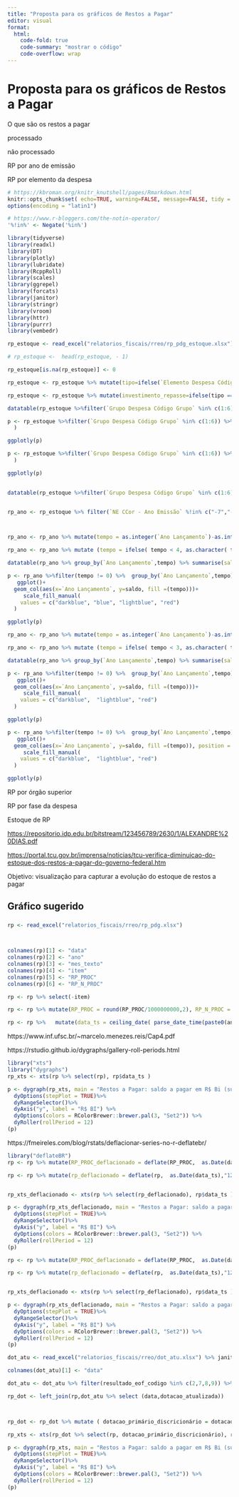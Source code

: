 ```yaml
---
title: "Proposta para os gráficos de Restos a Pagar"
editor: visual
format:
  html:
    code-fold: true
    code-summary: "mostrar o código"
    code-overflow: wrap
---
```


# Proposta para os gráficos de Restos a Pagar

O que são os restos a pagar

processado

não processado

RP por ano de emissão

RP por elemento da despesa

```r
# https://kbroman.org/knitr_knutshell/pages/Rmarkdown.html
knitr::opts_chunk$set( echo=TRUE, warning=FALSE, message=FALSE, tidy = "styler")
options(encoding = "latin1")
```

```r
# https://www.r-bloggers.com/the-notin-operator/
'%!in%' <- Negate('%in%')
```

```r
library(tidyverse)
library(readxl)
library(DT)
library(plotly)
library(lubridate)
library(RcppRoll)
library(scales)
library(ggrepel)
library(forcats)
library(janitor)
library(stringr)
library(vroom)
library(httr)
library(purrr)
library(vembedr)

```

```r
rp_estoque <- read_excel("relatorios_fiscais/rreo/rp_pdg_estoque.xlsx") 

# rp_estoque <-  head(rp_estoque, - 1)  

rp_estoque[is.na(rp_estoque)] <- 0

rp_estoque <- rp_estoque %>% mutate(tipo=ifelse(`Elemento Despesa Código` %in% c(41,42,45,66,81),"descentralizado/repasse","demais"))

rp_estoque <- rp_estoque %>% mutate(investimento_repasse=ifelse(tipo == "descentralizado/repasse" | `Grupo Despesa Código Grupo` == 4, "investimento_repasse", "demais"))

datatable(rp_estoque %>%filter(`Grupo Despesa Código Grupo` %in% c(1:6)) %>%  group_by( investimento_repasse,`Ano Lançamento`) %>% summarise(saldo = round((sum(`RESTOS A PAGAR PROCESSADOS A PAGAR`)/1000000000+sum(`RESTOS A PAGAR NAO PROCESSADOS A PAGAR`)/1000000000),2)) %>% pivot_wider(names_from = `Ano Lançamento`, values_from = saldo))

p <- rp_estoque %>%filter(`Grupo Despesa Código Grupo` %in% c(1:6)) %>%  group_by( investimento_repasse,`Ano Lançamento`) %>% summarise(saldo = round((sum(`RESTOS A PAGAR PROCESSADOS A PAGAR`)/1000000000+sum(`RESTOS A PAGAR NAO PROCESSADOS A PAGAR`)/1000000000),2))  %>% ggplot()+ geom_col(aes(x=`Ano Lançamento`, y=saldo, fill =(investimento_repasse))
  )

ggplotly(p)

p <- rp_estoque %>%filter(`Grupo Despesa Código Grupo` %in% c(1:6)) %>%  group_by( investimento_repasse,`Ano Lançamento`) %>% summarise(saldo = round((sum(`RESTOS A PAGAR PROCESSADOS A PAGAR`)/1000000000+sum(`RESTOS A PAGAR NAO PROCESSADOS A PAGAR`)/1000000000),2))  %>% ggplot()+ geom_col(aes(x=`Ano Lançamento`, y=saldo, fill =(investimento_repasse)), position = "fill"
  )

ggplotly(p)
  

datatable(rp_estoque %>%filter(`Grupo Despesa Código Grupo` %in% c(1:6)) %>%  group_by( investimento_repasse,`Ano Lançamento`) %>% summarise(saldo = round((sum(`RESTOS A PAGAR PROCESSADOS A PAGAR`)/1000000000+sum(`RESTOS A PAGAR NAO PROCESSADOS A PAGAR`)/1000000000),2)) %>% pivot_wider(names_from = investimento_repasse, values_from = saldo) %>% mutate(participacao = round((investimento_repasse/ (demais+investimento_repasse)),3)*100))


rp_ano <- rp_estoque %>% filter(`NE CCor - Ano Emissão` %!in% c("-7","-9"))%>% group_by(`NE CCor - Ano Emissão`, `Ano Lançamento`) %>% summarise(saldo = round((sum(`RESTOS A PAGAR PROCESSADOS A PAGAR`)+sum(`RESTOS A PAGAR NAO PROCESSADOS A PAGAR`)),2)) 




```

```r
rp_ano <- rp_ano %>% mutate(tempo = as.integer(`Ano Lançamento`)-as.integer(`NE CCor - Ano Emissão`))

rp_ano <- rp_ano %>% mutate (tempo = ifelse( tempo < 4, as.character( tempo), "maior que 3"))

datatable(rp_ano %>% group_by(`Ano Lançamento`,tempo) %>% summarise(saldo = sum(saldo)) %>% pivot_wider(names_from = `Ano Lançamento`, values_from = saldo) )

p <- rp_ano %>%filter(tempo != 0) %>%  group_by(`Ano Lançamento`,tempo) %>% summarise(saldo = sum(saldo)) %>%  
   ggplot()+ 
  geom_col(aes(x=`Ano Lançamento`, y=saldo, fill =(tempo)))+
     scale_fill_manual(
    values = c("darkblue", "blue", "lightblue", "red")
  )

ggplotly(p)
```

```r
rp_ano <- rp_ano %>% mutate(tempo = as.integer(`Ano Lançamento`)-as.integer(`NE CCor - Ano Emissão`))

rp_ano <- rp_ano %>% mutate (tempo = ifelse( tempo < 3, as.character( tempo), "3 ou mais anos"))

datatable(rp_ano %>% group_by(`Ano Lançamento`,tempo) %>% summarise(saldo = sum(saldo)) %>% pivot_wider(names_from = `Ano Lançamento`, values_from = saldo) )

p <- rp_ano %>%filter(tempo != 0) %>%  group_by(`Ano Lançamento`,tempo) %>% summarise(saldo = sum(saldo)) %>%  
   ggplot()+ 
  geom_col(aes(x=`Ano Lançamento`, y=saldo, fill =(tempo)))+
     scale_fill_manual(
    values = c("darkblue",  "lightblue", "red")
  )

ggplotly(p)
```

```r
p <- rp_ano %>%filter(tempo != 0) %>%  group_by(`Ano Lançamento`,tempo) %>% summarise(saldo = sum(saldo)) %>%  
   ggplot()+ 
  geom_col(aes(x=`Ano Lançamento`, y=saldo, fill =(tempo)), position = "fill")+
     scale_fill_manual(
    values = c("darkblue",  "lightblue", "red")
  )

ggplotly(p)
```

RP por órgão superior

RP por fase da despesa

Estoque de RP

<https://repositorio.idp.edu.br/bitstream/123456789/2630/1/ALEXANDRE%20DIAS.pdf>

<https://portal.tcu.gov.br/imprensa/noticias/tcu-verifica-diminuicao-do-estoque-dos-restos-a-pagar-do-governo-federal.htm>

Objetivo: visualização para capturar a evolução do estoque de restos a pagar

## Gráfico sugerido

### 

```r
rp <- read_excel("relatorios_fiscais/rreo/rp_pdg.xlsx")



colnames(rp)[1] <- "data"
colnames(rp)[2] <- "ano"
colnames(rp)[3] <- "mes_texto"
colnames(rp)[4] <- "item"
colnames(rp)[5] <- "RP_PROC"
colnames(rp)[6] <- "RP_N_PROC"

rp <- rp %>% select(-item)

rp <- rp %>% mutate(RP_PROC = round(RP_PROC/1000000000,2), RP_N_PROC = round(RP_N_PROC/1000000000,2), rp = RP_PROC + RP_N_PROC)

rp <- rp %>%   mutate(data_ts = ceiling_date( parse_date_time(paste0(ano,"-",str_sub(data, start = 5L),"-01"),"%y%m%d") %m+% months(1), 'month') %m-% days(1))


```

https://www.inf.ufsc.br/\~marcelo.menezes.reis/Cap4.pdf

https://rstudio.github.io/dygraphs/gallery-roll-periods.html

```r
library("xts")
library("dygraphs")
rp_xts <- xts(rp %>% select(rp), rp$data_ts )

p <- dygraph(rp_xts, main = "Restos a Pagar: saldo a pagar em R$ Bi (suavizado por 12 meses)") %>%
  dyOptions(stepPlot = TRUE)%>% 
  dyRangeSelector()%>%
  dyAxis("y", label = "R$ BI") %>%
  dyOptions(colors = RColorBrewer::brewer.pal(3, "Set2")) %>% 
  dyRoller(rollPeriod = 12)
(p)
```

https://fmeireles.com/blog/rstats/deflacionar-series-no-r-deflatebr/

```r
library("deflateBR")
rp <- rp %>% mutate(RP_PROC_deflacionado = deflate(RP_PROC,  as.Date(data_ts),"12/2022", "ipca"))

rp <- rp %>% mutate(rp_deflacionado = deflate(rp,  as.Date(data_ts),"12/2022", "ipca"))


rp_xts_deflacionado <- xts(rp %>% select(rp_deflacionado), rp$data_ts )

p <- dygraph(rp_xts_deflacionado, main = "Restos a Pagar: saldo a pagar em R$ Bi (suavizado por 12 meses)") %>%
  dyOptions(stepPlot = TRUE)%>% 
  dyRangeSelector()%>%
  dyAxis("y", label = "R$ BI") %>%
  dyOptions(colors = RColorBrewer::brewer.pal(3, "Set2")) %>% 
  dyRoller(rollPeriod = 12)
(p)
```

```r
rp <- rp %>% mutate(RP_PROC_deflacionado = deflate(RP_PROC,  as.Date(data_ts),"12/2022", "igpm"))

rp <- rp %>% mutate(rp_deflacionado = deflate(rp,  as.Date(data_ts),"12/2022", "igpm"))


rp_xts_deflacionado <- xts(rp %>% select(rp_deflacionado), rp$data_ts )

p <- dygraph(rp_xts_deflacionado, main = "Restos a Pagar: saldo a pagar em R$ Bi (suavizado por 12 meses)") %>%
  dyOptions(stepPlot = TRUE)%>% 
  dyRangeSelector()%>%
  dyAxis("y", label = "R$ BI") %>%
  dyOptions(colors = RColorBrewer::brewer.pal(3, "Set2")) %>% 
  dyRoller(rollPeriod = 12)
(p)
```

```r
dot_atu <- read_excel("relatorios_fiscais/rreo/dot_atu.xlsx") %>% janitor::clean_names()

colnames(dot_atu)[1] <- "data"

dot_atu <- dot_atu %>% filter(resultado_eof_codigo %in% c(2,7,8,9)) %>% group_by(data) %>% summarise(dotacao_atualizada = sum(dotacao_atualizada))

rp_dot <- left_join(rp,dot_atu %>% select (data,dotacao_atualizada))



rp_dot <- rp_dot %>% mutate ( dotacao_primário_discricionário = dotacao_atualizada/1000000000)

rp_xts <- xts(rp_dot %>% select(rp, dotacao_primário_discricionário), rp$data_ts )

p <- dygraph(rp_xts, main = "Restos a Pagar: saldo a pagar em R$ Bi (suavizado por 12 meses)") %>%
  dyOptions(stepPlot = TRUE)%>% 
  dyRangeSelector()%>%
  dyAxis("y", label = "R$ BI") %>%
  dyOptions(colors = RColorBrewer::brewer.pal(3, "Set2")) %>% 
  dyRoller(rollPeriod = 12)
(p)
```
